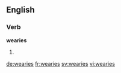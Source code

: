 ==English==

===Verb===
'''wearies'''
# {{third-person singular of|weary}}

[[de:wearies]]
[[fr:wearies]]
[[sv:wearies]]
[[vi:wearies]]